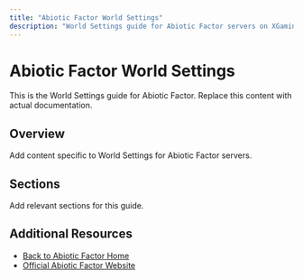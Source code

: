 ```yaml
---
title: "Abiotic Factor World Settings"
description: "World Settings guide for Abiotic Factor servers on XGamingServer"
---
```


# Abiotic Factor World Settings

This is the World Settings guide for Abiotic Factor. Replace this content with actual documentation.

## Overview

Add content specific to World Settings for Abiotic Factor servers.

## Sections

Add relevant sections for this guide.

## Additional Resources

- [Back to Abiotic Factor Home](./index)
- [Official Abiotic Factor Website](https://example.com)
